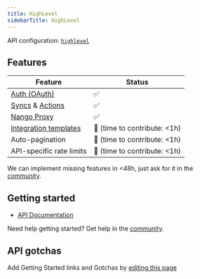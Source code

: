 ```yaml
---
title: HighLevel
sidebarTitle: HighLevel
---
```


API configuration: [`highlevel`](https://nango.dev/providers.yaml)



## Features

| Feature                                                                          | Status                          |
| -------------------------------------------------------------------------------- | ------------------------------- |
| [Auth (OAuth)](/guides/oauth)                                                  | ✅                              |
| [Syncs](/guides/sync) & [Actions](/guides/actions)                                                             | ✅                              |
| [Nango Proxy](/guides/proxy)                                                     | ✅                              |
| [Integration templates](/integration-templates/overview)                         | 🚫 (time to contribute: &lt;1h) |
| Auto-pagination                                                                  | 🚫 (time to contribute: &lt;1h) |
| API-specific rate limits                                                         | 🚫 (time to contribute: &lt;1h) |

<Tip>We can implement missing features in &lt;48h, just ask for it in the [community](https://nango.dev/slack).</Tip>
## Getting started

-   [API Documentation](https://highlevel.stoplight.io/docs/integrations/0443d7d1a4bd0-overview)

<Tip>Need help getting started? Get help in the [community](https://nango.dev/slack).</Tip>

## API gotchas

<Note>Add Getting Started links and Gotchas by [editing this page](https://github.com/nangohq/nango/tree/master/docs-v2/integrations/all/highlevel.mdx)</Note>
